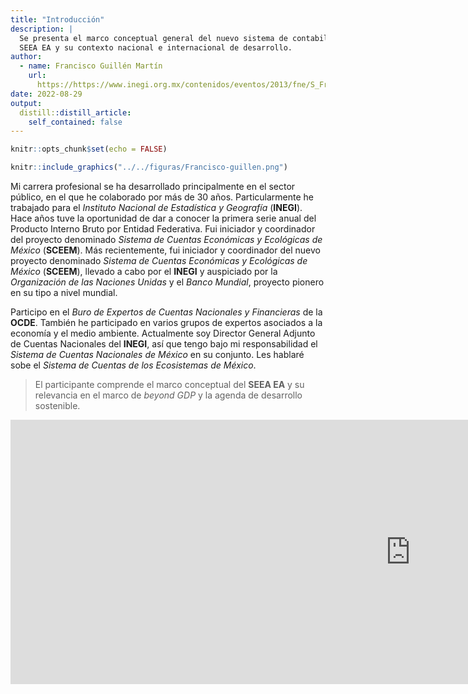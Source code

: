 ```yaml
---
title: "Introducción"
description: |
  Se presenta el marco conceptual general del nuevo sistema de contabilidad ambiental
  SEEA EA y su contexto nacional e internacional de desarrollo.
author:
  - name: Francisco Guillén Martín
    url:
      https://https://www.inegi.org.mx/contenidos/eventos/2013/fne/S_Francisco_Guillen.pdf
date: 2022-08-29
output:
  distill::distill_article:
    self_contained: false
---
```



```r
knitr::opts_chunk$set(echo = FALSE)
```


```r

knitr::include_graphics("../../figuras/Francisco-guillen.png")

```


Mi carrera profesional se ha desarrollado principalmente en el sector público, en el que he colaborado por más de 30 años. Particularmente he trabajado para el *Instituto Nacional de Estadística y Geografía* (**INEGI**). Hace años tuve la oportunidad de dar a conocer la primera serie anual del Producto Interno Bruto por Entidad Federativa. Fui iniciador y coordinador del proyecto denominado *Sistema de Cuentas Económicas y Ecológicas de México* (**SCEEM**). Más recientemente, fui iniciador y coordinador del nuevo proyecto denominado *Sistema de Cuentas Económicas y Ecológicas de México* (**SCEEM**), llevado a cabo por el **INEGI** y auspiciado por la *Organización de las Naciones Unidas* y el *Banco Mundial*, proyecto pionero en su tipo a nivel mundial. 

Participo en el *Buro de Expertos de Cuentas Nacionales y Financieras* de la **OCDE**. También he participado en varios grupos de expertos asociados a la economía y el medio ambiente. Actualmente soy  Director General Adjunto de Cuentas Nacionales del **INEGI**, así que tengo bajo mi responsabilidad el *Sistema de Cuentas Nacionales de México* en su conjunto. Les hablaré sobe el *Sistema de Cuentas de los Ecosistemas de México*.

> El participante comprende el marco conceptual del **SEEA EA** y su relevancia en el marco de  *beyond GDP* y la agenda de desarrollo sostenible.


<iframe src="https://docs.google.com/presentation/d/e/2PACX-1vTLevj0BWeXU5gAgnUYB09YUCRGj86q_8rEaKPU2ZBP4iU3kBbVAJe1uZkvReHsuw/embed?start=false&loop=false&delayms=3000" frameborder="0" width="1280" height="423" allowfullscreen="true" mozallowfullscreen="true" webkitallowfullscreen="true"></iframe>

